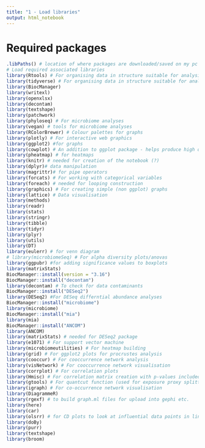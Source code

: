 ```yaml
---
title: "1 - Load libraries"
output: html_notebook
---
```

# Required packages
```r
.libPaths() # location of where packages are downloaded/saved on my pc
# Load required associated libraries
library(Rtools) # For organising data in structure suitable for analysis
library(tidyverse) # For organising data in structure suitable for analysis
library(BiocManager) 
library(writexl) 
library(openxlsx)
library(decontam)
library(textshape)
library(patchwork)
library(phyloseq) # For microbiome analyses
library(vegan) # tools for microbiome analyses 
library(RColorBrewer) # Colour palettes for graphs
library(plotly) # For interactive web graphics 
library(ggplot2) #for graphs
library(cowplot) # An addition to ggplot package - helps produce high quality graphs (extra features)
library(pheatmap) # for heatmaps
library(knitr) # needed for creation of the notebook (?)
library(dplyr)# data manipulation
library(magrittr)# for pipe operators 
library(forcats) # For working with categorical variables
library(foreach) # needed for looping construction
library(graphics) # For creating simple (non ggplot) graphs
library(lattice) # Data visualisation
library(methods)
library(readr)
library(stats)
library(stringr)
library(tibble)
library(tidyr)
library(plyr)
library(utils)
library(DT)
library(eulerr) # for venn diagram 
# library(microbiomeSeq) # For alpha diversity plots/anovas
library(ggpubr) #for adding significance values to boxplots
library(matrixStats)
BiocManager::install(version = "3.16")
BiocManager::install("decontam")
library(decontam) # To check for data contaminants
BiocManager::install("DESeq2")
library(DESeq2) #For DESeq differntial abundance analyses
BiocManager::install("microbiome")
library(microbiome)
BiocManager::install("mia")
library(mia)
BiocManager::install("ANCOM")
library(ANCOM)
library(matrixStats) # needed for DESeq2 package 
library(e1071) # For support vector machine
library(microbiomeutilities) # For heatmap building
library(grid) # For ggplot2 plots for procrustes analysis
library(cooccur) # For cooccurrence network analysis 
library(visNetwork) # For cooccurrence network visualisation
library(corrplot) # For correlation plots 
library(Hmisc) # For correlation matrix creation with p-values included
library(gtools) # For quantcut function (used for exposure proxy splitting)
library(igraph) # For co-occurrence network visualisation
library(DiagrammeR)
library(rgexf) # to build graph.ml files for upload into gephi etc.
library(here)
library(car)
library(olsrr) # for CD plots to look at influential data points in linear regression models
library(doBy)
library(purr)
library(textshape)
library(broom)
```